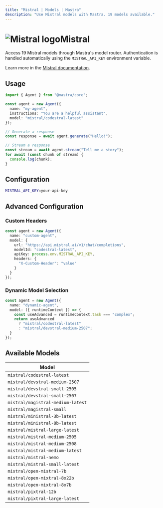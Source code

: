 ```yaml
---
title: "Mistral | Models | Mastra"
description: "Use Mistral models with Mastra. 19 models available."
---
```


# <img src="https://models.dev/logos/mistral.svg" alt="Mistral logo" className="inline w-8 h-8 mr-2 align-middle dark:invert dark:brightness-0 dark:contrast-200" />Mistral

Access 19 Mistral models through Mastra's model router. Authentication is handled automatically using the `MISTRAL_API_KEY` environment variable.

Learn more in the [Mistral documentation](https://docs.mistral.ai/getting-started/models/).

## Usage

```typescript
import { Agent } from "@mastra/core";

const agent = new Agent({
  name: "my-agent",
  instructions: "You are a helpful assistant",
  model: "mistral/codestral-latest"
});

// Generate a response
const response = await agent.generate("Hello!");

// Stream a response
const stream = await agent.stream("Tell me a story");
for await (const chunk of stream) {
  console.log(chunk);
}
```

## Configuration

```bash
MISTRAL_API_KEY=your-api-key
```

## Advanced Configuration

### Custom Headers

```typescript
const agent = new Agent({
  name: "custom-agent",
  model: {
    url: "https://api.mistral.ai/v1/chat/completions",
    modelId: "codestral-latest",
    apiKey: process.env.MISTRAL_API_KEY,
    headers: {
      "X-Custom-Header": "value"
    }
  }
});
```

### Dynamic Model Selection

```typescript
const agent = new Agent({
  name: "dynamic-agent",
  model: ({ runtimeContext }) => {
    const useAdvanced = runtimeContext.task === "complex";
    return useAdvanced 
      ? "mistral/codestral-latest"
      : "mistral/devstral-medium-2507";
  }
});
```

## Available Models

| Model |
|-------|
| `mistral/codestral-latest` |
| `mistral/devstral-medium-2507` |
| `mistral/devstral-small-2505` |
| `mistral/devstral-small-2507` |
| `mistral/magistral-medium-latest` |
| `mistral/magistral-small` |
| `mistral/ministral-3b-latest` |
| `mistral/ministral-8b-latest` |
| `mistral/mistral-large-latest` |
| `mistral/mistral-medium-2505` |
| `mistral/mistral-medium-2508` |
| `mistral/mistral-medium-latest` |
| `mistral/mistral-nemo` |
| `mistral/mistral-small-latest` |
| `mistral/open-mistral-7b` |
| `mistral/open-mixtral-8x22b` |
| `mistral/open-mixtral-8x7b` |
| `mistral/pixtral-12b` |
| `mistral/pixtral-large-latest` |
